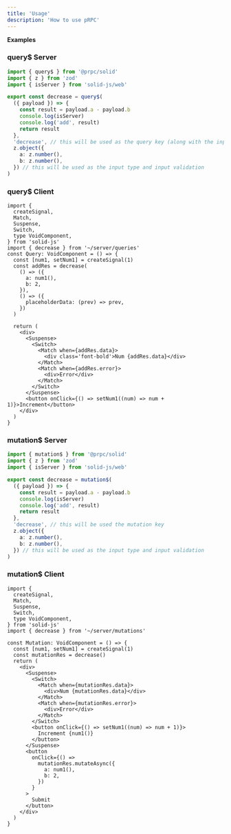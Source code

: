 ```yaml
---
title: 'Usage'
description: 'How to use pRPC'
---
```


**Examples**

### query$ Server

```ts
import { query$ } from '@prpc/solid'
import { z } from 'zod'
import { isServer } from 'solid-js/web'

export const decrease = query$(
  ({ payload }) => {
    const result = payload.a - payload.b
    console.log(isServer)
    console.log('add', result)
    return result
  },
  'decrease', // this will be used as the query key (along with the input)
  z.object({
    a: z.number(),
    b: z.number(),
  }) // this will be used as the input type and input validation
)
```

### query$ Client

```tsx
import {
  createSignal,
  Match,
  Suspense,
  Switch,
  type VoidComponent,
} from 'solid-js'
import { decrease } from '~/server/queries'
const Query: VoidComponent = () => {
  const [num1, setNum1] = createSignal(1)
  const addRes = decrease(
    () => ({
      a: num1(),
      b: 2,
    }),
    () => ({
      placeholderData: (prev) => prev,
    })
  )

  return (
    <div>
      <Suspense>
        <Switch>
          <Match when={addRes.data}>
            <div class='font-bold'>Num {addRes.data}</div>
          </Match>
          <Match when={addRes.error}>
            <div>Error</div>
          </Match>
        </Switch>
      </Suspense>
      <button onClick={() => setNum1((num) => num + 1)}>Increment</button>
    </div>
  )
}
```

### mutation$ Server

```ts
import { mutation$ } from '@prpc/solid'
import { z } from 'zod'
import { isServer } from 'solid-js/web'

export const decrease = mutation$(
  ({ payload }) => {
    const result = payload.a - payload.b
    console.log(isServer)
    console.log('add', result)
    return result
  },
  'decrease', // this will be used the mutation key
  z.object({
    a: z.number(),
    b: z.number(),
  }) // this will be used as the input type and input validation
)
```

### mutation$ Client

```tsx
import {
  createSignal,
  Match,
  Suspense,
  Switch,
  type VoidComponent,
} from 'solid-js'
import { decrease } from '~/server/mutations'

const Mutation: VoidComponent = () => {
  const [num1, setNum1] = createSignal(1)
  const mutationRes = decrease()
  return (
    <div>
      <Suspense>
        <Switch>
          <Match when={mutationRes.data}>
            <div>Num {mutationRes.data}</div>
          </Match>
          <Match when={mutationRes.error}>
            <div>Error</div>
          </Match>
        </Switch>
        <button onClick={() => setNum1((num) => num + 1)}>
          Increment {num1()}
        </button>
      </Suspense>
      <button
        onClick={() =>
          mutationRes.mutateAsync({
            a: num1(),
            b: 2,
          })
        }
      >
        Submit
      </button>
    </div>
  )
}
```
